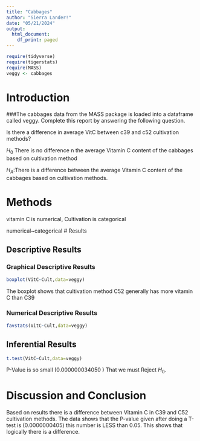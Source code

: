 ```yaml
---
title: "Cabbages"
author: "Sierra Lander!"
date: "05/21/2024"
output:
  html_document:
    df_print: paged
---
```


```r
require(tidyverse)
require(tigerstats)
require(MASS)
veggy <- cabbages
```

# Introduction

<!--In this section you explain what you are trying to show.  Where did the data come from?  What is the research or other question you are trying to answer?!-->
 ###The cabbages data from the MASS package is loaded into a dataframe called veggy. Complete this report by answering the following question. 
 
Is there a difference in average VitC between c39 and c52 cultivation methods?  

$H_0$ There is no difference n the average Vitamin  C content of the cabbages based on cultivation method

$H_A$:There is a difference between the average Vitamin C content of  the cabbages based on cultivation methods.

# Methods

<!--Decide on your methods:  use "variable analysis" or other appropriate descriptors.  Make sure to choose at least one graphical method and at least one numerical method.!-->

vitamin C is numerical, Cultivation is categorical

numerical~categorical 
# Results

<!--Divide this section into two sub-sections:  One for your descriptive  results and one for your inferential results.!-->

## Descriptive Results

### Graphical Descriptive Results

<!--Graphical results here.  Make sure to show your code.  Provide appropriate labels for axes, giving units if possible, and provide a good title for the graph, too.  Use the graphical results to describe the patterns if any that exist in the data as focused toward the research question!-->

```r
boxplot(VitC~Cult,data=veggy)
```
The boxplot shows that cultivation method C52 generally has more vitamin C than C39

### Numerical Descriptive Results

<!--Numerical results go here. Use the numerical results to describe the patterns if any that exist in the data as focused toward the research question!-->
```r
favstats(VitC~Cult,data=veggy)
```

## Inferential Results
```r
t.test(VitC~Cult,data=veggy)
```

P-Value is so small (0.000000034050 ) That we must Reject $H_0$.



<!--State hypothesis clearly.  Make sure your discussion of the inferential test covers all the aspects that the test output produces, such as test statistic, p-value etc.  Make a decision about the null hypothesis, explain the assumptions on which the selected test/procedure was based, and why the chosen procedure satisfys the assumptions and is appropriate to answer the research question!-->


# Discussion and Conclusion

Based on results there is a difference between Vitamin C in C39 and C52 cultivation methods. The data shows that the P-value given after doing a T-test is (0.0000000405) this number is LESS than 0.05. This shows that logically there is a difference. 


<!--Discussion and conclusion here.  If you found a relationship be sure to consider whether the relationship occurs because one of the variavbles causes the other, or whether they perhasps are related for some other reason.  Watch the chapter 6 videos from the GeorgeTown videos collection.!-->
